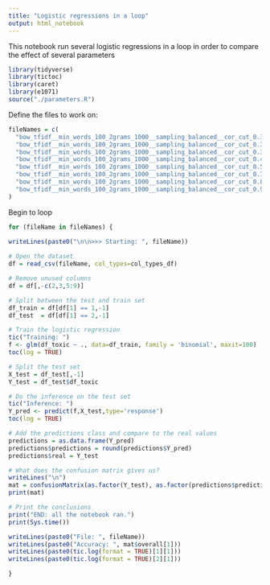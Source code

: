 ```yaml
---
title: "Logistic regressions in a loop"
output: html_notebook
---
```


This notebook run several logistic regressions in a loop in order to compare the effect of several parameters

```r
library(tidyverse)
library(tictoc)
library(caret)
library(e1071)
source("./parameters.R")
```

Define the files to work on:

```r
fileNames = c(
  "bow_tfidf__min_words_100_2grams_1000__sampling_balanced__cor_cut_0.38_from_1408_to_1182.csv",
  "bow_tfidf__min_words_100_2grams_1000__sampling_balanced__cor_cut_0.385_from_1408_to_1187.csv",
  "bow_tfidf__min_words_100_2grams_1000__sampling_balanced__cor_cut_0.39_from_1408_to_1191.csv",
  "bow_tfidf__min_words_100_2grams_1000__sampling_balanced__cor_cut_0.435_from_1408_to_1212.csv",
  "bow_tfidf__min_words_100_2grams_1000__sampling_balanced__cor_cut_0.535_from_1408_to_1264.csv",
  "bow_tfidf__min_words_100_2grams_1000__sampling_balanced__cor_cut_0.7_from_1408_to_1341.csv",
  "bow_tfidf__min_words_100_2grams_1000__sampling_balanced__cor_cut_0.8_from_1408_to_1362.csv",
  "bow_tfidf__min_words_100_2grams_1000__sampling_balanced__cor_cut_0.9_from_1408_to_1389.csv"
)
```

Begin to loop

```r
for (fileName in fileNames) {

writeLines(paste0("\n\n>>> Starting: ", fileName))  
  
# Open the dataset
df = read_csv(fileName, col_types=col_types_df)

# Remove unused columns
df = df[,-c(2,3,5:9)]

# Split between the test and train set
df_train = df[df[1] == 1,-1]
df_test  = df[df[1] == 2,-1]

# Train the logistic regression
tic("Training: ")
f <- glm(df_toxic ~ ., data=df_train, family = 'binomial', maxit=100)
toc(log = TRUE)

# Split the test set
X_test = df_test[,-1]
Y_test = df_test$df_toxic

# Do the inference on the test set
tic("Inference: ")
Y_pred <- predict(f,X_test,type='response')
toc(log = TRUE)

# Add the predictions class and compare to the real values
predictions = as.data.frame(Y_pred)
predictions$predictions = round(predictions$Y_pred)
predictions$real = Y_test

# What does the confusion matrix gives us?
writeLines("\n")
mat = confusionMatrix(as.factor(Y_test), as.factor(predictions$predictions))
print(mat)

# Print the conclusions
print("END: all the notebook ran.")
print(Sys.time())

writeLines(paste0("File: ", fileName))
writeLines(paste0("Accuracy: ", mat$overall[1]))
writeLines(paste0(tic.log(format = TRUE)[1][1]))
writeLines(paste0(tic.log(format = TRUE)[2][1]))

}
```

